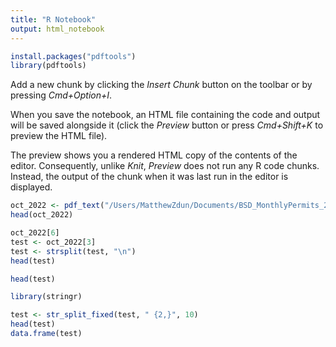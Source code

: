 ```yaml
---
title: "R Notebook"
output: html_notebook
---
```



```r
install.packages("pdftools")
library(pdftools)
```

Add a new chunk by clicking the *Insert Chunk* button on the toolbar or by pressing *Cmd+Option+I*.

When you save the notebook, an HTML file containing the code and output will be saved alongside it (click the *Preview* button or press *Cmd+Shift+K* to preview the HTML file). 

The preview shows you a rendered HTML copy of the contents of the editor. Consequently, unlike *Knit*, *Preview* does not run any R code chunks. Instead, the output of the chunk when it was last run in the editor is displayed.


```r
oct_2022 <- pdf_text("/Users/MatthewZdun/Documents/BSD_MonthlyPermits_22-10.pdf")
head(oct_2022)
```

```r
oct_2022[6]
test <- oct_2022[3]
test <- strsplit(test, "\n")
head(test)

head(test)

library(stringr)

test <- str_split_fixed(test, " {2,}", 10)
head(test)
data.frame(test)
```


